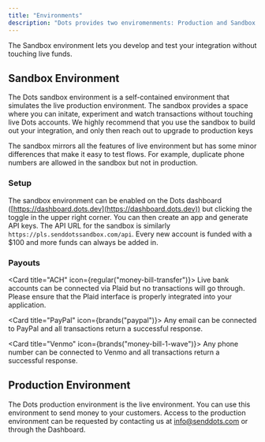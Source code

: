 ```yaml
---
title: "Environments"
description: "Dots provides two enviromenments: Production and Sandbox."
---
```


The Sandbox environment lets you develop and test your integration without touching live funds.

## Sandbox Environment

The Dots sandbox environment is a self-contained environment that simulates the live production environment. The sandbox provides a space where you can initate, experiment and watch transactions without touching live Dots accounts. We highly recommend that you use the sandbox to build out your integration, and only then reach out to upgrade to production keys

The sandbox mirrors all the features of live environment but has some minor differences that make it easy to test flows. For example, duplicate phone numbers are allowed in the sandbox but not in production.

### Setup

The sandbox environment can be enabled on the Dots dashboard ([https://dashboard.dots.dev](https://dashboard.dots.dev)) but clicking the toggle in the upper right corner. You can then create an app and generate API keys. The API URL for the sandbox is similarly `https://pls.senddotssandbox.com/api`. Every new account is funded with a $100 and more funds can always be added in.

### Payouts

<Card title="ACH" icon={regular("money-bill-transfer")}>
  Live bank accounts can be connected via Plaid but no transactions will go
  through. Please ensure that the Plaid interface is properly integrated into
  your application.
</Card>

<Card title="PayPal" icon={brands("paypal")}>
  Any email can be connected to PayPal and all transactions return a successful
  response.
</Card>

<Card title="Venmo" icon={brands("money-bill-1-wave")}>
  Any phone number can be connected to Venmo and all transactions return a
  successful response.
</Card>

## Production Environment

The Dots production environment is the live environment. You can use this environment to send money to your customers. Access to the production environment can be requested by contacting us at [info@senddots.com](mailto:info@senddots.com) or through the Dashboard.
